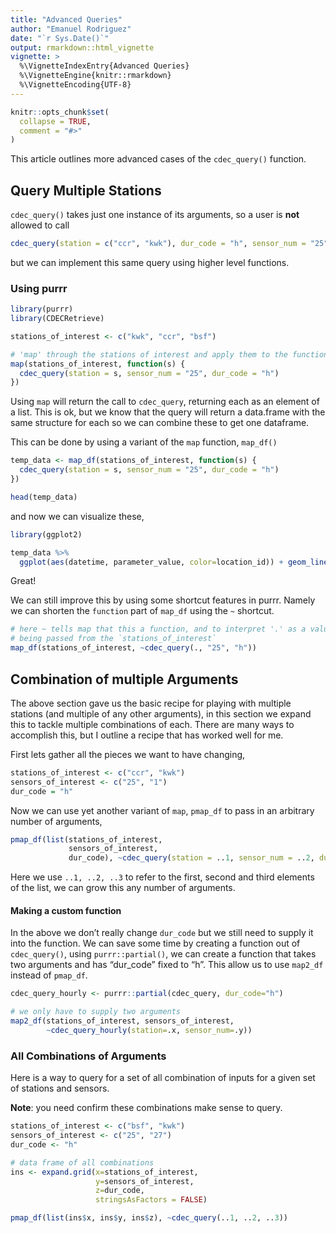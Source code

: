 ```yaml
---
title: "Advanced Queries"
author: "Emanuel Rodriguez"
date: "`r Sys.Date()`"
output: rmarkdown::html_vignette
vignette: >
  %\VignetteIndexEntry{Advanced Queries}
  %\VignetteEngine{knitr::rmarkdown}
  %\VignetteEncoding{UTF-8}
---
```


```r
knitr::opts_chunk$set(
  collapse = TRUE,
  comment = "#>"
)
```


This article outlines more advanced cases of the `cdec_query()` function.

## Query Multiple Stations 

`cdec_query()` takes just one instance of its arguments, so a user is **not** allowed 
to call 

```r
cdec_query(station = c("ccr", "kwk"), dur_code = "h", sensor_num = "25")
```

but we can implement this same query using higher level functions.

### Using purrr

```r
library(purrr)
library(CDECRetrieve)

stations_of_interest <- c("kwk", "ccr", "bsf")

# 'map' through the stations of interest and apply them to the function
map(stations_of_interest, function(s) {
  cdec_query(station = s, sensor_num = "25", dur_code = "h")
})
```

Using `map` will return the call to `cdec_query`, returning each as an element of a list.
This is ok, but we know that the query will return a data.frame with the same structure 
for each so we can combine these to get one dataframe. 

This can be done by using a variant of the `map` function, `map_df()`

```r
temp_data <- map_df(stations_of_interest, function(s) {
  cdec_query(station = s, sensor_num = "25", dur_code = "h")
})

head(temp_data)
```

and now we can visualize these, 

```r
library(ggplot2)

temp_data %>% 
  ggplot(aes(datetime, parameter_value, color=location_id)) + geom_line()
```

Great! 

We can still improve this by using some shortcut features in purrr. Namely we can 
shorten the `function` part of `map_df` using the `~` shortcut.

```r
# here ~ tells map that this a function, and to interpret '.' as a value
# being passed from the `stations_of_interest`
map_df(stations_of_interest, ~cdec_query(., "25", "h"))
```


## Combination of multiple Arguments

The above section gave us the basic recipe for playing with multiple stations (and 
multiple of any other arguments), in this section we expand this to tackle multiple 
combinations of each. There are many ways to accomplish this, but I outline a recipe
that has worked well for me. 

First lets gather all the pieces we want to have changing,

```r
stations_of_interest <- c("ccr", "kwk")
sensors_of_interest <- c("25", "1")
dur_code = "h"
```

Now we can use yet another variant of `map`, `pmap_df` to pass in an 
arbitrary number of arguments, 

```r
pmap_df(list(stations_of_interest, 
             sensors_of_interest, 
             dur_code), ~cdec_query(station = ..1, sensor_num = ..2, dur_code = ..3))
```

Here we use `..1, ..2, ..3` to refer to the first, second and third elements of the list,
we can grow this any number of arguments. 


#### Making a custom function 

In the above we don't really change `dur_code` but we still need to supply it into 
the function. We can save some time by creating a function out of `cdec_query()`, using
`purrr::partial()`, we can create a function that takes two arguments and has "dur_code"
fixed to "h". This allow us to use `map2_df` instead of `pmap_df`.

```r
cdec_query_hourly <- purrr::partial(cdec_query, dur_code="h")

# we only have to supply two arguments
map2_df(stations_of_interest, sensors_of_interest, 
        ~cdec_query_hourly(station=.x, sensor_num=.y))
```


### All Combinations of Arguments 

Here is a way to query for a set of all combination of inputs for a given set of 
stations and sensors. 

**Note**: you need confirm these combinations make sense to query.

```r
stations_of_interest <- c("bsf", "kwk")
sensors_of_interest <- c("25", "27")
dur_code <- "h"

# data frame of all combinations
ins <- expand.grid(x=stations_of_interest, 
                   y=sensors_of_interest, 
                   z=dur_code, 
                   stringsAsFactors = FALSE)

pmap_df(list(ins$x, ins$y, ins$z), ~cdec_query(..1, ..2, ..3))
```







